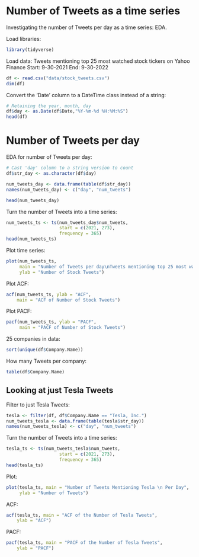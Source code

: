 # Number of Tweets as a time series
Investigating the number of Tweets per day as a time series: EDA.

Load libraries:
```r
library(tidyverse)
```

Load data:
Tweets mentioning top 25 most watched stock tickers on Yahoo Finance
Start: 9-30-2021
End: 9-30-2022
```r
df <- read.csv("data/stock_tweets.csv")
dim(df)
```

Convert the 'Date' column to a DateTime class instead of a string:
```r
# Retaining the year, month, day
df$day <- as.Date(df$Date,"%Y-%m-%d %H:%M:%S")
head(df)
```

# Number of Tweets per day

EDA for number of Tweets per day:
```r
# Cast 'day' column to a string version to count
df$str_day <- as.character(df$day)

num_tweets_day <- data.frame(table(df$str_day))
names(num_tweets_day) <- c("day", "num_tweets")

head(num_tweets_day)
```

Turn the number of Tweets into a time series:
```r
num_tweets_ts <- ts(num_tweets_day$num_tweets, 
                    start = c(2021, 273),
                    frequency = 365)
head(num_tweets_ts)
```

Plot time series:
```r
plot(num_tweets_ts, 
     main = "Number of Tweets per day\nTweets mentioning top 25 most watched stock tickers on Yahoo Finance",
     ylab = "Number of Stock Tweets")
```

Plot ACF:
```r
acf(num_tweets_ts, ylab = "ACF", 
    main = "ACF of Number of Stock Tweets")
```

Plot PACF:
```r
pacf(num_tweets_ts, ylab = "PACF", 
     main = "PACF of Number of Stock Tweets")
```

25 companies in data:
```r
sort(unique(df$Company.Name))
```

How many Tweets per company:
```r
table(df$Company.Name)
```


## Looking at just Tesla Tweets

Filter to just Tesla Tweets:
```r
tesla <- filter(df, df$Company.Name == "Tesla, Inc.")
num_tweets_tesla <- data.frame(table(tesla$str_day))
names(num_tweets_tesla) <- c("day", "num_tweets")
```

Turn the number of Tweets into a time series:
```r
tesla_ts <- ts(num_tweets_tesla$num_tweets, 
                    start = c(2021, 273),
                    frequency = 365)
head(tesla_ts)
```


Plot:
```r
plot(tesla_ts, main = "Number of Tweets Mentioning Tesla \n Per Day",
     ylab = "Number of Tweets")
```

ACF:
```r
acf(tesla_ts, main = "ACF of the Number of Tesla Tweets",
    ylab = "ACF")
```

PACF:
```r
pacf(tesla_ts, main = "PACF of the Number of Tesla Tweets",
    ylab = "PACF")
```




